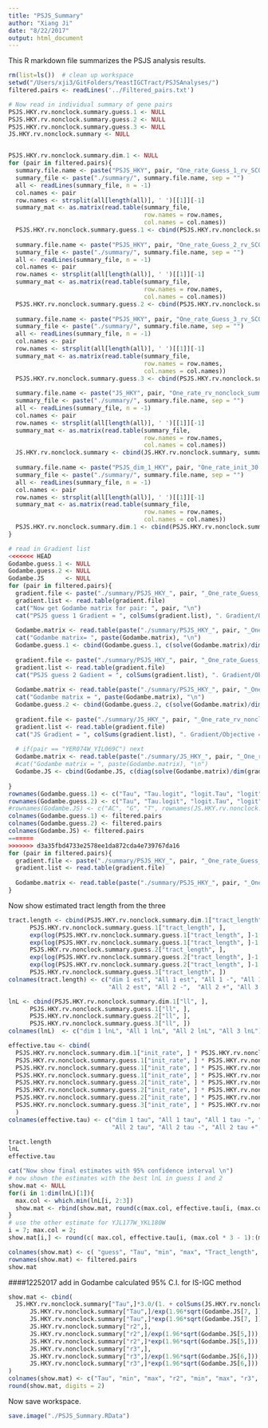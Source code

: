 ```yaml
---
title: "PSJS_Summary"
author: "Xiang Ji"
date: "8/22/2017"
output: html_document
---
```


This R markdown file summarizes the PSJS analysis results. 

```r
rm(list=ls())  # clean up workspace
setwd("/Users/xji3/GitFolders/YeastIGCTract/PSJSAnalyses/")
filtered.pairs <- readLines('../Filtered_pairs.txt')

# Now read in individual summary of gene pairs
PSJS.HKY.rv.nonclock.summary.guess.1 <- NULL
PSJS.HKY.rv.nonclock.summary.guess.2 <- NULL
PSJS.HKY.rv.nonclock.summary.guess.3 <- NULL
JS.HKY.rv.nonclock.summary <- NULL


PSJS.HKY.rv.nonclock.summary.dim.1 <- NULL
for (pair in filtered.pairs){
  summary.file.name <- paste("PSJS_HKY", pair, "One_rate_Guess_1_rv_SCOK_nonclock_summary.txt", sep = "_")
  summary_file <- paste("./summary/", summary.file.name, sep = "")
  all <- readLines(summary_file, n = -1)
  col.names <- pair
  row.names <- strsplit(all[length(all)], ' ')[[1]][-1]
  summary_mat <- as.matrix(read.table(summary_file, 
                                      row.names = row.names, 
                                      col.names = col.names))
  PSJS.HKY.rv.nonclock.summary.guess.1 <- cbind(PSJS.HKY.rv.nonclock.summary.guess.1, summary_mat)  
  
  summary.file.name <- paste("PSJS_HKY", pair, "One_rate_Guess_2_rv_SCOK_nonclock_summary.txt", sep = "_")
  summary_file <- paste("./summary/", summary.file.name, sep = "")
  all <- readLines(summary_file, n = -1)
  col.names <- pair
  row.names <- strsplit(all[length(all)], ' ')[[1]][-1]
  summary_mat <- as.matrix(read.table(summary_file, 
                                      row.names = row.names, 
                                      col.names = col.names))
  PSJS.HKY.rv.nonclock.summary.guess.2 <- cbind(PSJS.HKY.rv.nonclock.summary.guess.2, summary_mat)  
  
  summary.file.name <- paste("PSJS_HKY", pair, "One_rate_Guess_3_rv_SCOK_nonclock_summary.txt", sep = "_")
  summary_file <- paste("./summary/", summary.file.name, sep = "")
  all <- readLines(summary_file, n = -1)
  col.names <- pair
  row.names <- strsplit(all[length(all)], ' ')[[1]][-1]
  summary_mat <- as.matrix(read.table(summary_file, 
                                      row.names = row.names, 
                                      col.names = col.names))
  PSJS.HKY.rv.nonclock.summary.guess.3 <- cbind(PSJS.HKY.rv.nonclock.summary.guess.3, summary_mat)  
  
  summary.file.name <- paste("JS_HKY", pair, "One_rate_rv_nonclock_summary.txt", sep = "_")
  summary_file <- paste("./summary/", summary.file.name, sep = "")
  all <- readLines(summary_file, n = -1)
  col.names <- pair
  row.names <- strsplit(all[length(all)], ' ')[[1]][-1]
  summary_mat <- as.matrix(read.table(summary_file, 
                                      row.names = row.names, 
                                      col.names = col.names))
  JS.HKY.rv.nonclock.summary <- cbind(JS.HKY.rv.nonclock.summary, summary_mat)  
    
  summary.file.name <- paste("PSJS_dim_1_HKY", pair, "One_rate_init_30.0_rv_SCOK_nonclock_summary.txt", sep = "_")
  summary_file <- paste("./summary/", summary.file.name, sep = "")
  all <- readLines(summary_file, n = -1)
  col.names <- pair
  row.names <- strsplit(all[length(all)], ' ')[[1]][-1]
  summary_mat <- as.matrix(read.table(summary_file, 
                                      row.names = row.names, 
                                      col.names = col.names))
  PSJS.HKY.rv.nonclock.summary.dim.1 <- cbind(PSJS.HKY.rv.nonclock.summary.dim.1, summary_mat)   
}

# read in Gradient list
<<<<<<< HEAD
Godambe.guess.1 <- NULL
Godambe.guess.2 <- NULL
Godambe.JS      <- NULL
for (pair in filtered.pairs){
  gradient.file <- paste("./summary/PSJS_HKY_", pair, "_One_rate_Guess_1_rv_SCOK_nonclock_gradient.txt", sep = "")
  gradient.list <- read.table(gradient.file)
  cat("Now get Godambe matrix for pair: ", pair, "\n")
  cat("PSJS guess 1 Gradient = ", colSums(gradient.list), ". Gradient/Objective = ", colSums(gradient.list)/PSJS.HKY.rv.nonclock.summary.guess.1["ll",pair], "\n")
  
  Godambe.matrix <- read.table(paste("./summary/PSJS_HKY_", pair, "_One_rate_Guess_1_rv_SCOK_nonclock_godambe.txt", sep = ""))
  cat("Godambe matrix= ", paste(Godambe.matrix), "\n")
  Godambe.guess.1 <- cbind(Godambe.guess.1, c(solve(Godambe.matrix)/dim(gradient.list)[1]))
  
  gradient.file <- paste("./summary/PSJS_HKY_", pair, "_One_rate_Guess_2_rv_SCOK_nonclock_gradient.txt", sep = "")
  gradient.list <- read.table(gradient.file)
  cat("PSJS guess 2 Gadient = ", colSums(gradient.list), ". Gradient/Objective = ", colSums(gradient.list)/PSJS.HKY.rv.nonclock.summary.guess.2["ll",pair], "\n")
  
  Godambe.matrix <- read.table(paste("./summary/PSJS_HKY_", pair, "_One_rate_Guess_2_rv_SCOK_nonclock_godambe.txt", sep = ""))
  cat("Godambe matrix = ", paste(Godambe.matrix), "\n")
  Godambe.guess.2 <- cbind(Godambe.guess.2, c(solve(Godambe.matrix)/dim(gradient.list)[1]))
  
  gradient.file <- paste("./summary/JS_HKY_", pair, "_One_rate_rv_nonclock_gradient.txt", sep = "")
  gradient.list <- read.table(gradient.file)
  cat("JS Gradient = ", colSums(gradient.list), ". Gradient/Objective = ", colSums(gradient.list)/JS.HKY.rv.nonclock.summary["ll",pair], "\n")
  
  # if(pair == "YER074W_YIL069C") next
  Godambe.matrix <- read.table(paste("./summary/JS_HKY_", pair, "_One_rate_rv_nonclock_godambe.txt", sep = ""))
  #cat("Godambe matrix = ", paste(Godambe.matrix), "\n")
  Godambe.JS <- cbind(Godambe.JS, c(diag(solve(Godambe.matrix)/dim(gradient.list)[1])))
    
}
rownames(Godambe.guess.1) <- c("Tau", "Tau.logit", "logit.Tau", "logit")
rownames(Godambe.guess.2) <- c("Tau", "Tau.logit", "logit.Tau", "logit")
#rownames(Godambe.JS) <- c("AC", "G", "T", rownames(JS.HKY.rv.nonclock.summary)[-(1:6)])
colnames(Godambe.guess.1) <- filtered.pairs
colnames(Godambe.guess.2) <- filtered.pairs
colnames(Godambe.JS) <- filtered.pairs
=======
>>>>>>> d3a35fbd4733e2578ee1da872cda4e739767da16
for (pair in filtered.pairs){
  gradient.file <- paste("./summary/PSJS_HKY_", pair, "_One_rate_Guess_1_rv_SCOK_nonclock_gradient.txt", sep = "")
  gradient.list <- read.table(gradient.file)
  
  Godambe.matrix <- read.table(paste("./summary/PSJS_HKY_", pair, "_One_rate_Guess_1_rv_SCOK_nonclock_godambe.txt", sep = ""))
}
```

Now show estimated tract length from the three

```r
tract.length <- cbind(PSJS.HKY.rv.nonclock.summary.dim.1["tract_length", ], 
      PSJS.HKY.rv.nonclock.summary.guess.1["tract_length", ],
      exp(log(PSJS.HKY.rv.nonclock.summary.guess.1["tract_length", ]-1.0)-1.96*sqrt(Godambe.guess.1[4,]))+1.0,
      exp(log(PSJS.HKY.rv.nonclock.summary.guess.1["tract_length", ]-1.0)+1.96*sqrt(Godambe.guess.1[4,]))+1.0,
      PSJS.HKY.rv.nonclock.summary.guess.2["tract_length", ],
      exp(log(PSJS.HKY.rv.nonclock.summary.guess.2["tract_length", ]-1.0)-1.96*sqrt(Godambe.guess.2[4,]))+1.0,
      exp(log(PSJS.HKY.rv.nonclock.summary.guess.2["tract_length", ]-1.0)+1.96*sqrt(Godambe.guess.2[4,]))+1.0,
      PSJS.HKY.rv.nonclock.summary.guess.3["tract_length", ])
colnames(tract.length) <- c("dim 1 est", "All 1 est", "All 1 -", "All 1 +", 
                            "All 2 est", "All 2 -",  "All 2 +", "All 3 est")

lnL <- cbind(PSJS.HKY.rv.nonclock.summary.dim.1["ll", ], 
      PSJS.HKY.rv.nonclock.summary.guess.1["ll", ],
      PSJS.HKY.rv.nonclock.summary.guess.2["ll", ],
      PSJS.HKY.rv.nonclock.summary.guess.3["ll", ])
colnames(lnL)  <- c("dim 1 lnL", "All 1 lnL", "All 2 lnL", "All 3 lnL")

effective.tau <- cbind(
  PSJS.HKY.rv.nonclock.summary.dim.1["init_rate", ] * PSJS.HKY.rv.nonclock.summary.dim.1["tract_length", ] * 3 / (1.0 + colSums(PSJS.HKY.rv.nonclock.summary.dim.1[c("r2", "r3"), ])), 
  PSJS.HKY.rv.nonclock.summary.guess.1["init_rate", ] * PSJS.HKY.rv.nonclock.summary.guess.1["tract_length", ] * 3 / (1.0 + colSums(PSJS.HKY.rv.nonclock.summary.guess.1[c("r2", "r3"), ])), 
  PSJS.HKY.rv.nonclock.summary.guess.1["init_rate", ] * PSJS.HKY.rv.nonclock.summary.guess.1["tract_length", ] * 3 /exp(1.96*sqrt(Godambe.guess.1[1, ])) / (1.0 + colSums(PSJS.HKY.rv.nonclock.summary.guess.1[c("r2", "r3"), ])), 
  PSJS.HKY.rv.nonclock.summary.guess.1["init_rate", ] * PSJS.HKY.rv.nonclock.summary.guess.1["tract_length", ] * 3 *exp(1.96*sqrt(Godambe.guess.1[1, ])) / (1.0 + colSums(PSJS.HKY.rv.nonclock.summary.guess.1[c("r2", "r3"), ])),
  PSJS.HKY.rv.nonclock.summary.guess.2["init_rate", ] * PSJS.HKY.rv.nonclock.summary.guess.2["tract_length", ] * 3 / (1.0 + colSums(PSJS.HKY.rv.nonclock.summary.guess.2[c("r2", "r3"), ])), 
  PSJS.HKY.rv.nonclock.summary.guess.2["init_rate", ] * PSJS.HKY.rv.nonclock.summary.guess.2["tract_length", ] * 3 /exp(1.96*sqrt(Godambe.guess.2[1, ])) / (1.0 + colSums(PSJS.HKY.rv.nonclock.summary.guess.2[c("r2", "r3"), ])), 
  PSJS.HKY.rv.nonclock.summary.guess.2["init_rate", ] * PSJS.HKY.rv.nonclock.summary.guess.2["tract_length", ] * 3 *exp(1.96*sqrt(Godambe.guess.2[1, ])) / (1.0 + colSums(PSJS.HKY.rv.nonclock.summary.guess.2[c("r2", "r3"), ])), 
  PSJS.HKY.rv.nonclock.summary.guess.3["init_rate", ] * PSJS.HKY.rv.nonclock.summary.guess.3["tract_length", ] * 3 / (1.0 + colSums(PSJS.HKY.rv.nonclock.summary.guess.3[c("r2", "r3"), ])) 
  )
colnames(effective.tau) <- c("dim 1 tau", "All 1 tau", "All 1 tau -", "All 1 tau +",
                             "All 2 tau", "All 2 tau -", "All 2 tau +", "All 3 tau")

tract.length
lnL
effective.tau

cat("Now show final estimates with 95% confidence interval \n")
# now shown the estimates with the best lnL in guess 1 and 2
show.mat <- NULL
for(i in 1:dim(lnL)[1]){
  max.col <- which.min(lnL[i, 2:3])
  show.mat <- rbind(show.mat, round(c(max.col, effective.tau[i, (max.col * 3 - 1):(max.col*3 + 1)], tract.length[i, (max.col * 3 - 1):(max.col*3 + 1)]), digits = 3))
}
# use the other estimate for YJL177W_YKL180W
i = 7; max.col = 2;
show.mat[i,] <- round(c( max.col, effective.tau[i, (max.col * 3 - 1):(max.col*3 + 1)], tract.length[i, (max.col * 3 - 1):(max.col*3 + 1)]), digits = 3)

colnames(show.mat) <- c( "guess", "Tau", "min", "max", "Tract_length", "min", "max")
rownames(show.mat) <- filtered.pairs
show.mat
```

####12252017
add in Godambe calculated 95% C.I. for IS-IGC method

```r
show.mat <- cbind(
  JS.HKY.rv.nonclock.summary["Tau",]*3.0/(1. + colSums(JS.HKY.rv.nonclock.summary[c("r2", "r3"),])),
      JS.HKY.rv.nonclock.summary["Tau",]/exp(1.96*sqrt(Godambe.JS[7, ]))*3.0/(1. + colSums(JS.HKY.rv.nonclock.summary[c("r2", "r3"),])), 
      JS.HKY.rv.nonclock.summary["Tau",]*exp(1.96*sqrt(Godambe.JS[7, ]))*3.0/(1. + colSums(JS.HKY.rv.nonclock.summary[c("r2", "r3"),])), 
      JS.HKY.rv.nonclock.summary["r2",],
      JS.HKY.rv.nonclock.summary["r2",]/exp(1.96*sqrt(Godambe.JS[5,])),
      JS.HKY.rv.nonclock.summary["r2",]*exp(1.96*sqrt(Godambe.JS[5,])),
      JS.HKY.rv.nonclock.summary["r3",],
      JS.HKY.rv.nonclock.summary["r3",]/exp(1.96*sqrt(Godambe.JS[6,])),
      JS.HKY.rv.nonclock.summary["r3",]*exp(1.96*sqrt(Godambe.JS[6,]))
)
colnames(show.mat) <- c("Tau", "min", "max", "r2", "min", "max", "r3", "min", "max")
round(show.mat, digits = 2)
```

Now save workspace.

```r
save.image("./PSJS_Summary.RData")
```